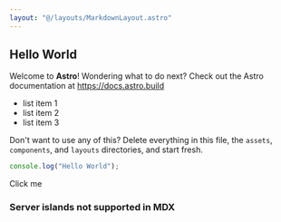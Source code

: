 ```yaml
---
layout: "@/layouts/MarkdownLayout.astro"
---
```



## Hello World

Welcome to **Astro**! Wondering what to do next? Check out the Astro documentation at https://docs.astro.build

- list item 1
- list item 2
- list item 3

Don't want to use any of this? Delete everything in this file, the `assets`, `components`, and `layouts` directories, and start fresh.

```js
console.log("Hello World");
```

<HelloButton client:load>Click me</HelloButton>

### Server islands not supported in MDX

<ServerComponent>
  <ServerComponent slot="fallback" />
</ServerComponent>

